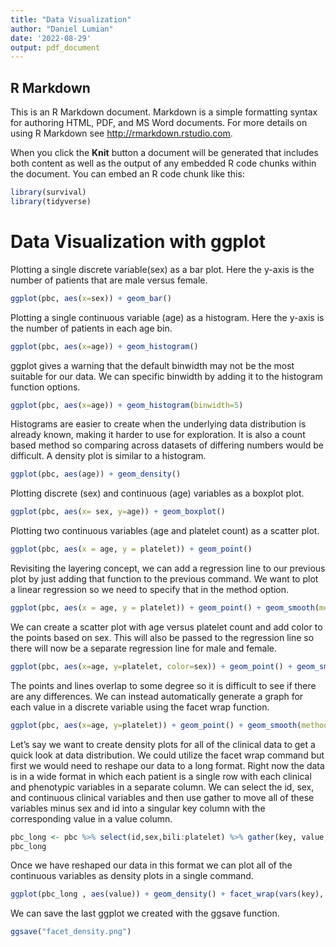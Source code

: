 ```yaml
---
title: "Data Visualization"
author: "Daniel Lumian"
date: '2022-08-29'
output: pdf_document
---
```


## R Markdown

This is an R Markdown document. Markdown is a simple formatting syntax for authoring HTML, PDF, and MS Word documents. For more details on using R Markdown see <http://rmarkdown.rstudio.com>.

When you click the **Knit** button a document will be generated that includes both content as well as the output of any embedded R code chunks within the document. You can embed an R code chunk like this:

```r
library(survival)
library(tidyverse)
```
# Data Visualization with ggplot

Plotting a single discrete variable(sex) as a bar plot.  Here the y-axis is the number of patients that are male versus female.
```r
ggplot(pbc, aes(x=sex)) + geom_bar()
```

Plotting a single continuous variable (age) as a histogram. Here the y-axis is the number of patients in each age bin.
```r
ggplot(pbc, aes(x=age)) + geom_histogram()
```

ggplot gives a warning that the default binwidth may not be the most suitable for our data.  We can specific binwidth by adding it to the histogram function options.
```r
ggplot(pbc, aes(x=age)) + geom_histogram(binwidth=5)
```

Histograms are easier to create when the underlying data distribution is already known, making it harder to use for exploration.  It is also a count based method so comparing across datasets of differing numbers would be difficult. A density plot is similar to a histogram. 
```r
ggplot(pbc, aes(age)) + geom_density()
```

Plotting discrete (sex) and continuous (age) variables as a boxplot plot.
```r
ggplot(pbc, aes(x= sex, y=age)) + geom_boxplot()
```

Plotting two continuous variables (age and platelet count) as a scatter plot.
```r
ggplot(pbc, aes(x = age, y = platelet)) + geom_point()
```

Revisiting the layering concept, we can add a regression line to our previous plot by just adding that function to the previous command.  We want to plot a linear regression so we need to specify that in the method option. 
```r
ggplot(pbc, aes(x = age, y = platelet)) + geom_point() + geom_smooth(method=lm)
```

We can create a scatter plot with age versus platelet count and add color to the points based on sex.  This will also be passed to the regression line so there will now be a separate regression line for male and female.
```r
ggplot(pbc, aes(x=age, y=platelet, color=sex)) + geom_point() + geom_smooth(method=lm)
```

The points and lines overlap to some degree so it is difficult to see if there are any differences.  We can instead automatically generate a graph for each value in a discrete variable using the facet wrap function.
```r
ggplot(pbc, aes(x=age, y=platelet)) + geom_point() + geom_smooth(method = lm) + facet_wrap(vars(sex), nrow=1)
```

Let's say we want to create density plots for all of the clinical data to get a quick look at data distribution.  We could utilize the facet wrap command but first we would need to reshape our data to a long format.  Right now the data is in a wide format in which each patient is a single row with each clinical and phenotypic variables in a separate column. We can select the id, sex, and continuous clinical variables and then use gather to move all of these variables minus sex and id into a singular key column with the corresponding value in a value column. 
```r
pbc_long <- pbc %>% select(id,sex,bili:platelet) %>% gather(key, value, -sex, -id)
pbc_long
```
Once we have reshaped our data in this format we can plot all of the continuous variables as density plots in a single command. 
```r
ggplot(pbc_long , aes(value)) + geom_density() + facet_wrap(vars(key), scales = "free") 
```

We can save the last ggplot we created with the ggsave function.
```r
ggsave("facet_density.png")
```